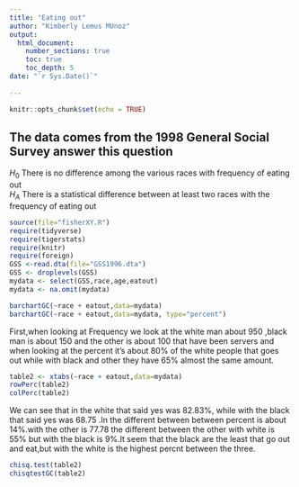 ```yaml
---
title: "Eating out"
author: "Kimberly Lemus MUnoz"
output: 
  html_document:
    number_sections: true
    toc: true
    toc_depth: 5
date: "`r Sys.Date()`"    
    
---
```


```r
knitr::opts_chunk$set(echo = TRUE)
```

## The data comes from the 1998 General Social Survey answer this question

$H_0$ There is no difference among the various races with frequency of eating out  
$H_A$ There is a statistical difference between at least two races with the frequency of eating out  


```r
source(file="fisherXY.R")
require(tidyverse)
require(tigerstats)
require(knitr)
require(foreign)
GSS <-read.dta(file="GSS1996.dta")
GSS <- droplevels(GSS)
mydata <- select(GSS,race,age,eatout)
mydata <- na.omit(mydata)
```


```r
barchartGC(~race + eatout,data=mydata)
barchartGC(~race + eatout,data=mydata, type="percent")

```


First,when looking at Frequency we look at the white man about 950 ,black man is about 150 and the other is about 100 that have been servers and when looking at the percent it's about 80% of the white people that goes out while with black and other they  have 65% almost the same amount.


```r
table2 <- xtabs(~race + eatout,data=mydata)
rowPerc(table2)
colPerc(table2)
```
We can see that in the white that said yes was 82.83%, while with the black that said yes was 68.75 .In the different between between percent is about 14%.with the other is 77.78 the different between the other with white is 55% but with the black is 9%.It seem that the black are the least that go out and eat,but with the white is the highest percnt between the three.









```r
chisq.test(table2)
chisqtestGC(table2)
```
















